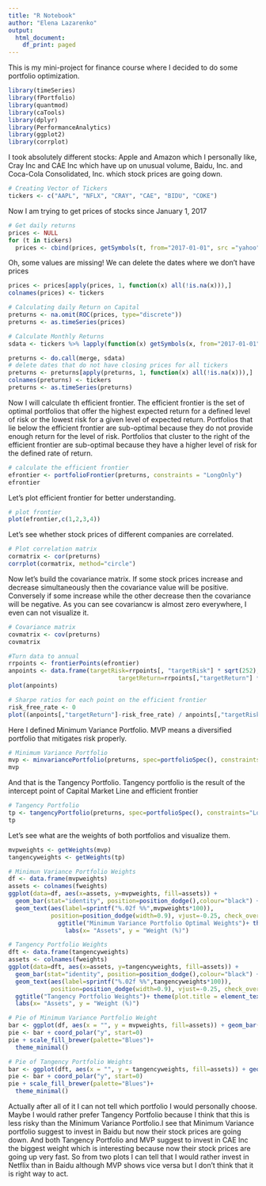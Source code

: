 ```yaml
---
title: "R Notebook"
author: "Elena Lazarenko"
output:
  html_document:
    df_print: paged
---
```


This is my mini-project for finance course where I decided to do some portfolio optimization. 

```r
library(timeSeries)
library(fPortfolio)
library(quantmod)
library(caTools)
library(dplyr)
library(PerformanceAnalytics)
library(ggplot2)
library(corrplot)
```

I took absolutely different stocks: Apple and Amazon which I personally like, Cray Inc and CAE Inc which have up on unusual volume, Baidu, Inc. and Coca-Cola Consolidated, Inc. which stock prices are going down.
```r
# Creating Vector of Tickers
tickers <- c("AAPL", "NFLX", "CRAY", "CAE", "BIDU", "COKE")
```

Now I am trying to get prices of stocks since January 1, 2017
```r
# Get daily returns
prices <- NULL
for (t in tickers)
  prices <- cbind(prices, getSymbols(t, from="2017-01-01", src ="yahoo", auto.assign=FALSE)[,4])
```

Oh, some values are missing! We can delete the dates where we don't have prices
```r
prices <- prices[apply(prices, 1, function(x) all(!is.na(x))),]
colnames(prices) <- tickers
```

```r
# Calculating daily Return on Capital
preturns <- na.omit(ROC(prices, type="discrete"))
preturns <- as.timeSeries(prices)
```

```r
# Calculate Monthly Returns
sdata <- tickers %>% lapply(function(x) getSymbols(x, from="2017-01-01", src="yahoo", auto.assign=FALSE)[,4]) %>% lapply(function(x) monthlyReturn(x))
```


```r
preturns <- do.call(merge, sdata)
# delete dates that do not have closing prices for all tickers
preturns <- preturns[apply(preturns, 1, function(x) all(!is.na(x))),]
colnames(preturns) <- tickers
preturns <- as.timeSeries(preturns)
```

Now I will calculate th efficient frontier. The efficient frontier is the set of optimal portfolios that offer the highest expected return for a defined level of risk or the lowest risk for a given level of expected return. Portfolios that lie below the efficient frontier are sub-optimal because they do not provide enough return for the level of risk. Portfolios that cluster to the right of the efficient frontier are sub-optimal because they have a higher level of risk for the defined rate of return.
```r
# calculate the efficient frontier
efrontier <- portfolioFrontier(preturns, constraints = "LongOnly")
efrontier
```

Let's plot efficient frontier for better understanding.
```r
# plot frontier
plot(efrontier,c(1,2,3,4))
```

Let's see whether stock prices of different companies are correlated.
```r
# Plot correlation matrix
cormatrix <- cor(preturns)
corrplot(cormatrix, method="circle")
```

Now let's build the covariance matrix. If some stock prices increase and decrease simultaneously then the covariance value will be positive. Conversely if some increase while the other decrease then the covariance will be negative. As you can see covariancw is almost zero everywhere, I even can not visualize it.
```r
# Covariance matrix
covmatrix <- cov(preturns)
covmatrix
```

```r
#Turn data to annual
rrpoints <- frontierPoints(efrontier)
anpoints <- data.frame(targetRisk=rrpoints[, "targetRisk"] * sqrt(252),
                               targetReturn=rrpoints[,"targetReturn"] * 252)
plot(anpoints)
```

```r
# Sharpe ratios for each point on the efficient frontier
risk_free_rate <- 0
plot((anpoints[,"targetReturn"]-risk_free_rate) / anpoints[,"targetRisk"], xlab="point on efficient frontier", ylab="Sharpe ratio")
```

Here I defined Minimum Variance Portfolio. MVP means a diversified portfolio that mitigates risk properly.
```r
# Minimum Variance Portfolio
mvp <- minvariancePortfolio(preturns, spec=portfolioSpec(), constraints="LongOnly")
mvp
```

And that is the Tangency Portfolio. Tangency portfolio is the result of the intercept point of Capital Market Line and efficient frontier
```r
# Tangency Portfolio
tp <- tangencyPortfolio(preturns, spec=portfolioSpec(), constraints="LongOnly")
tp
```

Let's see what are the weights of both portfolios and visualize them.

```r
mvpweights <- getWeights(mvp)
tangencyweights <- getWeights(tp)
```


```r
 
# Minimun Variance Portfolio Weights
df <- data.frame(mvpweights)
assets <- colnames(fweights)
ggplot(data=df, aes(x=assets, y=mvpweights, fill=assets)) +
  geom_bar(stat="identity", position=position_dodge(),colour="black") +
  geom_text(aes(label=sprintf("%.02f %%",mvpweights*100)),
            position=position_dodge(width=0.9), vjust=-0.25, check_overlap = TRUE) +
              ggtitle("Minimum Variance Portfolio Optimal Weights")+ theme(plot.title = element_text(hjust = 0.5)) +
                labs(x= "Assets", y = "Weight (%)")
```

```r
# Tangency Portfolio Weights
dft <- data.frame(tangencyweights)
assets <- colnames(fweights)
ggplot(data=dft, aes(x=assets, y=tangencyweights, fill=assets)) +
  geom_bar(stat="identity", position=position_dodge(),colour="black") +
  geom_text(aes(label=sprintf("%.02f %%",tangencyweights*100)),
            position=position_dodge(width=0.9), vjust=-0.25, check_overlap = TRUE) +
  ggtitle("Tangency Portfolio Weights")+ theme(plot.title = element_text(hjust = 0.5)) +
  labs(x= "Assets", y = "Weight (%)")
```


```r
# Pie of Minimum Variance Portfolio Weight
bar <- ggplot(df, aes(x = "", y = mvpweights, fill=assets)) + geom_bar(width= 1, stat="identity") + ggtitle("Minimum Variance Portfolio Weights")+ theme(plot.title = element_text(hjust = 0.5)) 
pie <- bar + coord_polar("y", start=0)
pie + scale_fill_brewer(palette="Blues")+
  theme_minimal()
```

```r
# Pie of Tangency Portfolio Weights
bar <- ggplot(dft, aes(x = "", y = tangencyweights, fill=assets)) + geom_bar(width= 1, stat="identity") + ggtitle("Tangency Portfolio Weights")+ theme(plot.title = element_text(hjust = 0.5)) 
pie <- bar + coord_polar("y", start=0)
pie + scale_fill_brewer(palette="Blues")+
  theme_minimal()
```

Actually after all of it I can not tell which portfolio I would personally choose. Maybe I would rather prefer Tangency Portfolio because I think that this is less risky than the Minimum Variance Portfolio.I see that Minimum Variance portfolio suggest to invest in Baidu but now their stock prices are going down. And both Tangency Portfolio and MVP suggest to invest in CAE Inc the biggest weight which is interesting because now their stock prices are going up very fast. So from two plots I can tell that I would rather invest in Netflix than in Baidu although MVP shows vice versa but I don't think that it is right way to act.
